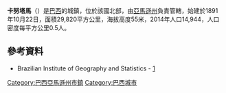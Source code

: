 {{coord|06|32|02|S|64|22|58|W|scale:30000|display=title}}

'''卡努塔馬'''（{{lang-pt|Canutama}}）是[[巴西|巴西]]的城鎮，位於該國北部，由[[亞馬遜州_(巴西)|亞馬遜州]]負責管轄，始建於1891年10月22日，面積29,820平方公里，海拔高度55米，2014年人口14,944，人口密度每平方公里0.5人。

==參考資料==
*Brazilian Institute of Geography and Statistics - [https://web.archive.org/web/20080611095922/http://www.ibge.gov.br/cidadesat/default.php]

{{Brazil-geo-stub}}
{{巴西亞馬遜州市鎮}}

[[Category:巴西亞馬遜州市鎮|Category:巴西亞馬遜州市鎮]]
[[Category:巴西城市|Category:巴西城市]]